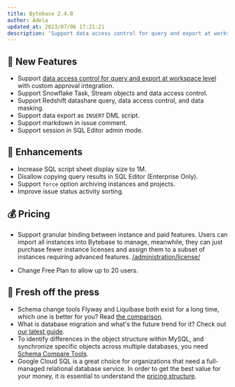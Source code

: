 ```yaml
---
title: Bytebase 2.4.0
author: Adela
updated_at: 2023/07/06 17:21:21
description: 'Support data access control for query and export at workspace level, and support custom approval'
---
```



## 🚀 New Features

- Support [data access control for query and export at workspace level](/security/database-permission/overview/) with custom approval integration.
- Support Snowflake Task, Stream objects and data access control.
- Support Redshift datashare query, data access control, and data masking.
- Support data export as `INSERT` DML script.
- Support markdown in issue comment.
- Support session in SQL Editor admin mode.

## 🎄 Enhancements

- Increase SQL script sheet display size to 1M.
- Disallow copying query results in SQL Editor (Enterprise Only).
- Support `force` option archiving instances and projects.
- Improve issue status activity sorting.

## 💰 Pricing

- Support granular binding between instance and paid features. Users can import all instances into Bytebase to manage, meanwhile, they can just purchase fewer instance licenses and assign them to a subset of instances requiring advanced features. [/administration/license/](/administration/license/)

- Change Free Plan to allow up to 20 users.

## 📰 Fresh off the press

- Schema change tools Flyway and Liquibase both exist for a long time, which one is better for you? Read [the comparison](https://www.bytebase.com/blog/flyway-vs-liquibase/).
- What is database migration and what's the future trend for it? Check out [our latest guide](https://www.bytebase.com/blog/what-is-database-migration/).
- To identify differences in the object structure within MySQL, and synchronize specific objects across multiple databases, you need [Schema Compare Tools](https://www.bytebase.com/blog/top-mysql-schema-compare-tools/).
- Google Cloud SQL is a great choice for organizations that need a full-managed relational database service. In order to get the best value for your money, it is essential to understand the [pricing structure](https://www.bytebase.com/blog/understanding-google-cloud-sql-pricing/).

<InstallUpgrade />

